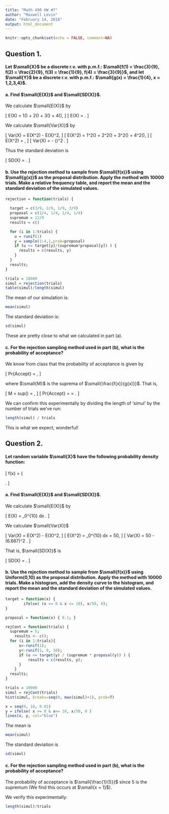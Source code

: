 ---
title: "Math 490 HW #7"
author: "Maxwell Levin"
date: "February 14, 2018"
output: html_document
---

```{r setup, include=FALSE}
knitr::opts_chunk$set(echo = FALSE, comment=NA)
```


## Question 1.

#### Let $\small{X}$ be a discrete r.v. with p.m.f.: $\small{f(1) = \frac{3}{9}, f(2) = \frac{2}{9}, f(3) = \frac{1}{9}, f(4) = \frac{3}{9}}$, and let $\small{Y}$ be a discrete r.v. with p.m.f.: $\small{g(x) = \frac{1}{4}, x = 1,2,3,4}$.

#### a. Find $\small{E(X)}$ and $\small{SD(X)}$.

We calculate $\small{E(X)}$ by

\[
  E(X) = 1\left(\frac{3}{9}\right) + 2\left(\frac{2}{9}\right) + 3\left(\frac{1}{9}\right) + 4\left(\frac{3}{9}\right),
\]
\[
  E(X) = \frac{22}{9} \approx 2.444.
\]


We calculate $\small{Var(X)}$ by

\[
  Var(X) = E(X^2) - E(X)^2,
\]
\[
  E(X^2) = 1^2\left(\frac{3}{9}\right) + 2^2\left(\frac{2}{9}\right) + 3^2\left(\frac{1}{9}\right) + 4^2\left(\frac{3}{9}\right),
\]
\[
  E(X^2) = \frac{68}{9} \approx 7.555,
\]
\[
  Var(X) = \frac{68}{9} - \left(\frac{22}{9}\right)^2 \approx 1.580.
\]

Thus the standard deviation is

\[
  SD(X) = \sqrt{Var(X)} \approx 1.257.
\]


#### b. Use the rejection method to sample from $\small{f(x)}$ using $\small{g(x)}$ as the proposal distribution. Apply the method with 10000 trials. Make a relative frequency table, and report the mean and the standard deviation of the simulated values.

```{r, echo=TRUE}
rejection = function(trials) {
  
  target = c(3/9, 2/9, 1/9, 3/9)
  proposal = c(1/4, 1/4, 1/4, 1/4)
  supremum = 12/9
  results = c()

  for (i in 1:trials) {
    u = runif(1)
    y = sample(1:4,1,prob=proposal)
    if (u <= target[y]/(supremum*proposal[y]) ) {
      results = c(results, y)
    }
  }
  results;
}

trials = 10000
simul = rejection(trials)
table(simul)/length(simul)
```

The mean of our simulation is:
```{r}
mean(simul)
```

The standard deviation is:
```{r}
sd(simul)
```


These are pretty close to what we calculated in part (a).

#### c. For the rejection sampling method used in part (b), what is the probability of acceptance?

We know from class that the probability of acceptance is given by

\[
  Pr\{Accept\} = \frac{1}{M},
\]

where $\small{M}$ is the suprema of $\small{\frac{f(x)}{g(x)}}$. That is,

\[
  M = sup\left(\frac{f(x)}{g(x)}\right) = \frac{12}{9},
\]
\[
  Pr\{Accept\} = \frac{9}{12} = \frac{3}{4}.
\]


We can confirm this experimentally by dividing the length of 'simul' by the number of trials we've run:

```{r, echo=TRUE}

length(simul) / trials

```

This is what we expect, wonderful!


## Question 2.

#### Let random variable $\small{X}$ have the following probability density function:
\[
  f(x) = \left\{
        \begin{array}{ll}
            \frac{x}{50} & \quad 0 \leq x \leq 10; \\
            0 & \quad \text{otherwise.}
        \end{array}
    \right.
\]


#### a. Find $\small{E(X)}$ and $\small{SD(X)}$. 


We calculate $\small{E(X)}$ by

\[
  E(X) = \int_0^{10} \frac{x^2}{50} dx \approx 6.667.
\]

We calculate $\small{Var(X)}$

\[
  Var(X) = E(X^2) - E(X)^2,
\]
\[
  E(X^2) = \int_0^{10} \frac{x^3}{50} dx = 50,
\]
\[
  Var(X) = 50 - (6.667)^2 \approx 5.556.
\]

That is, $\small{SD(X)}$ is

\[
  SD(X) = \sqrt{Var(X)} \approx 2.357.
\]


#### b. Use the rejection method to sample from $\small{f(x)}$ using Uniform(0,10) as the proposal distribution. Apply the method with 10000 trials. Make a histogram, add the density curve to the histogram, and report the mean and the standard deviation of the simulated values.

```{r, echo=TRUE}
target = function(x) {
		ifelse( (x >= 0 & x <= 10), x/50, 0);
}

proposal = function(x) { 0.1; }

rejCont = function(trials) {
  supremum = 5;
	results <- c(); 
  for (i in 1:trials){
	  u<-runif(1);
	  y<-runif(1, 0, 10);
	  if (u <= target(y) / (supremum * proposal(y)) ) {
		  results = c(results, y);
	  }
	}
  results; 
}

trials = 10000
simul = rejCont(trials)
hist(simul, breaks=seq(0, max(simul)+1), prob=T)

x = seq(0, 10, 0.01)
y = ifelse( x >= 0 & x<= 10, x/50, 0 )
lines(x, y, col="blue")
```


The mean is
```{r}
mean(simul)
```

The standard deviation is
```{r}
sd(simul)
```


#### c. For the rejection sampling method used in part (b), what is the probability of acceptance?


The probability of acceptance is $\small{\frac{1}{5}}$ since 5 is the supremum (We find this occurs at $\small{x = 1}$).

We verify this experimentally:
```{r}
length(simul)/trials
```




